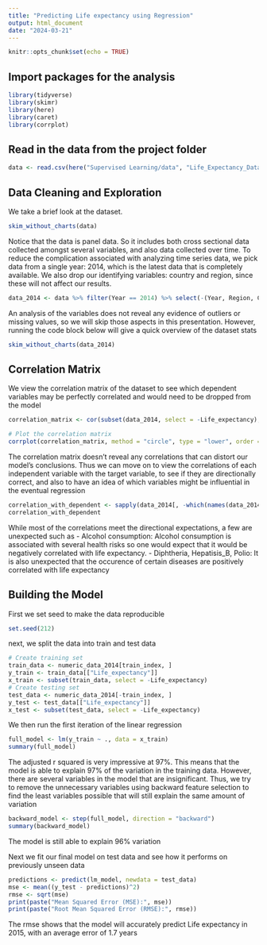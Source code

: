 ```yaml
---
title: "Predicting Life expectancy using Regression"
output: html_document
date: "2024-03-21"
---
```


```r
knitr::opts_chunk$set(echo = TRUE)
```

## Import packages for the analysis

```r
library(tidyverse)
library(skimr)
library(here)
library(caret)
library(corrplot)
```

## Read in the data from the project folder
```r
data <- read.csv(here("Supervised Learning/data", "Life_Expectancy_Data.csv"))
```


## Data Cleaning and Exploration
We take a brief look at the dataset. 

```r
skim_without_charts(data)
```

Notice that the data is panel data. So it includes both cross sectional data collected amongst several variables, and also data collected over time. To reduce the complication associated with analyzing time series data, we pick data from a single year: 2014, which is the latest data that is completely available. 
We also drop our identifying variables: country and region, since these will not affect our results.

```r
data_2014 <- data %>% filter(Year == 2014) %>% select(-(Year, Region, Country))
```

An analysis of the variables does not reveal any evidence of outliers or missing values, so we will skip those aspects in this presentation. However, running the code block below will give a quick overview of the dataset stats

```r
skim_without_charts(data_2014)
```

## Correlation Matrix

We view the correlation matrix of the dataset to see which dependent variables may be perfectly correlated and would need to be dropped from the model

```r
correlation_matrix <- cor(subset(data_2014, select = -Life_expectancy), use = "pairwise.complete.obs")

# Plot the correlation matrix
corrplot(correlation_matrix, method = "circle", type = "lower", order = "hclust", tl.col = "black", tl.srt = 45)

```

The correlation matrix doesn't reveal any correlations that can distort our model's conclusions. Thus we can move on to view the correlations of each independent variable with the target variable, to see if they are directionally correct, and also to have an idea of which variables might be influential in the eventual regression

```r
correlation_with_dependent <- sapply(data_2014[, -which(names(data_2014) == "Life_expectancy")], function(x) cor(x, data_2014[["Life_expectancy"]]))
correlation_with_dependent
```
While most of the correlations meet the directional expectations, a few are unexpected such as
- Alcohol consumption: Alcohol consumption is associated with several health risks so one would expect that it would be negatively correlated with life expectancy. 
- Diphtheria, Hepatisis_B, Polio: It is also unexpected that the occurence of certain diseases are positively correlated with life expectancy


## Building the Model
First we set seed to make the data reproducible
```r
set.seed(212)
```

next, we split the data into train and test data
```r
# Create training set
train_data <- numeric_data_2014[train_index, ]
y_train <- train_data[["Life_expectancy"]]
x_train <- subset(train_data, select = -Life_expectancy)
# Create testing set
test_data <- numeric_data_2014[-train_index, ]
y_test <- test_data[["Life_expectancy"]]
x_test <- subset(test_data, select = -Life_expectancy)
```

We then run the first iteration of the linear regression

```r
full_model <- lm(y_train ~ ., data = x_train)
summary(full_model)
```

The adjusted r squared is very impressive at 97%. This means that the model is able to explain 97% of the variation in the training data. However, there are several variables in the model that are insignificant.
Thus, we try to remove the unnecessary variables using backward feature selection to find the least variables possible that will still explain the same amount of variation

```r
backward_model <- step(full_model, direction = "backward")
summary(backward_model)
```

The model is still able to explain 96% variation

Next we fit our final model on test data and see how it performs on previously unseen data

```r
predictions <- predict(lm_model, newdata = test_data)
mse <- mean((y_test - predictions)^2)
rmse <- sqrt(mse)
print(paste("Mean Squared Error (MSE):", mse))
print(paste("Root Mean Squared Error (RMSE):", rmse))
```

The rmse shows that the model will accurately predict Life expectancy in 2015, with an average error of 1.7 years
